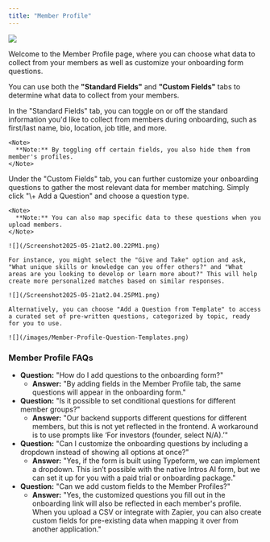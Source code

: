 ```yaml
---
title: "Member Profile"
---
```



![](/Screenshot2025-05-21at1.52.42PM1.png)

Welcome to the Member Profile page, where you can choose what data to collect from your members as well as customize your onboarding form questions.

You can use both the **"Standard Fields"** and **"Custom Fields"** tabs to determine what data to collect from your members.

<Tabs>
  <Tab title="Standard Fields">
    In the "Standard Fields" tab, you can toggle on or off the standard information you'd like to collect from members during onboarding, such as first/last name, bio, location, job title, and more.

    <Note>
      **Note:** By toggling off certain fields, you also hide them from member's profiles.
    </Note>
  </Tab>
  <Tab title="Custom Fields">
    Under the "Custom Fields" tab, you can further customize your onboarding questions to gather the most relevant data for member matching. Simply click "\+ Add a Question" and choose a question type.

    <Note>
      **Note:** You can also map specific data to these questions when you upload members.
    </Note>

    ![](/Screenshot2025-05-21at2.00.22PM1.png)

    For instance, you might select the "Give and Take" option and ask, "What unique skills or knowledge can you offer others?" and "What areas are you looking to develop or learn more about?" This will help create more personalized matches based on similar responses.

    ![](/Screenshot2025-05-21at2.04.25PM1.png)

    Alternatively, you can choose "Add a Question from Template" to access a curated set of pre-written questions, categorized by topic, ready for you to use.

    ![](/images/Member-Profile-Question-Templates.png)
  </Tab>
</Tabs>

### **Member Profile FAQs**

- **Question:** "How do I add questions to the onboarding form?"
  - **Answer:** "By adding fields in the Member Profile tab, the same questions will appear in the onboarding form."
- **Question:** "Is it possible to set conditional questions for different member groups?"
  - **Answer:** "Our backend supports different questions for different members, but this is not yet reflected in the frontend. A workaround is to use prompts like ‘For investors (founder, select N/A).’"
- **Question:** "Can I customize the onboarding questions by including a dropdown instead of showing all options at once?"
  - **Answer:** "Yes, if the form is built using Typeform, we can implement a dropdown. This isn’t possible with the native Intros AI form, but we can set it up for you with a paid trial or onboarding package."
- **Question:** "Can we add custom fields to the Member Profiles?"
  - **Answer:** "Yes, the customized questions you fill out in the onboarding link will also be reflected in each member's profile. When you upload a CSV or integrate with Zapier, you can also create custom fields for pre-existing data when mapping it over from another application."
